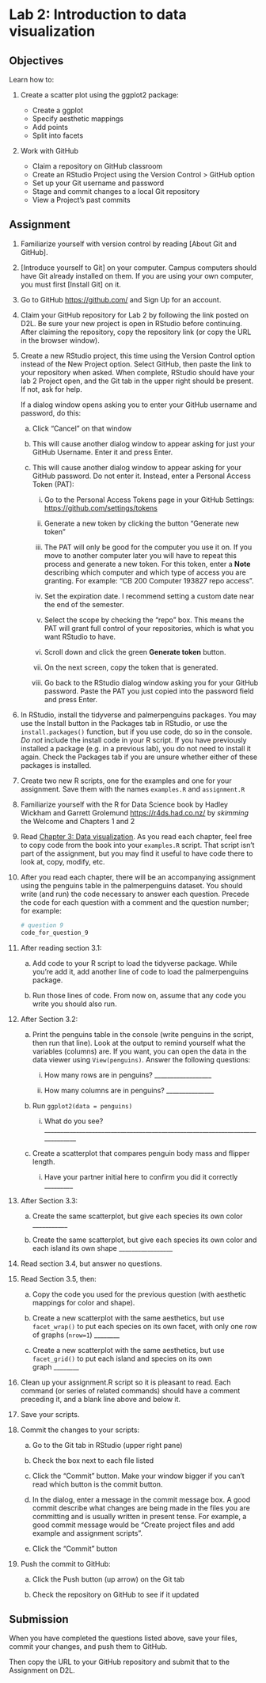 # Lab 2: Introduction to data visualization

## Objectives

Learn how to:

1.  Create a scatter plot using the ggplot2 package:

    -   Create a ggplot
    -   Specify aesthetic mappings
    -   Add points
    -   Split into facets

2.  Work with GitHub

    -   Claim a repository on GitHub classroom
    -   Create an RStudio Project using the Version Control > GitHub option
    -   Set up your Git username and password
    -   Stage and commit changes to a local Git repository
    -   View a Project's past commits

## Assignment

1.  Familiarize yourself with version control by reading [About Git and GitHub].

2.  [Introduce yourself to Git] on your computer. Campus computers should have Git already installed on them. If you are using your own computer, you must first [Install Git] on it.

3.  Go to GitHub <https://github.com/> and Sign Up for an account.

4.  Claim your GitHub repository for Lab 2 by following the link posted on D2L. Be sure your new project is open in RStudio before continuing. After claiming the repository, copy the repository link (or copy the URL in the browser window).

5.  Create a new RStudio project, this time using the Version Control option instead of the New Project option. Select GitHub, then paste the link to your repository when asked. When complete, RStudio should have your lab 2 Project open, and the Git tab in the upper right should be present. If not, ask for help.

    If a dialog window opens asking you to enter your GitHub username and password, do this:

    a.  Click "Cancel" on that window

    b.  This will cause another dialog window to appear asking for just your GitHub Username. Enter it and press Enter.

    c.  This will cause another dialog window to appear asking for your GitHub password. Do not enter it. Instead, enter a Personal Access Token (PAT):

        i.  Go to the Personal Access Tokens page in your GitHub Settings: <https://github.com/settings/tokens>

        ii. Generate a new token by clicking the button "Generate new token"

        iii. The PAT will only be good for the computer you use it on. If you move to another computer later you will have to repeat this process and generate a new token. For this token, enter a **Note** describing which computer and which type of access you are granting. For example: "CB 200 Computer 193827 repo access".

        iv. Set the expiration date. I recommend setting a custom date near the end of the semester.

        v.  Select the scope by checking the "repo" box. This means the PAT will grant full control of your repositories, which is what you want RStudio to have.

        vi. Scroll down and click the green **Generate token** button.

        vii. On the next screen, copy the token that is generated.

        viii. Go back to the RStudio dialog window asking you for your GitHub password. Paste the PAT you just copied into the password field and press Enter.

6.  In RStudio, install the tidyverse and palmerpenguins packages. You may use the Install button in the Packages tab in RStudio, or use the `install.packages()` function, but if you use code, do so in the console. *Do not* include the install code in your R script. If you have previously installed a package (e.g. in a previous lab), you do not need to install it again. Check the Packages tab if you are unsure whether either of these packages is installed.

7.  Create two new R scripts, one for the examples and one for your assignment. Save them with the names `examples.R` and `assignment.R`

8.  Familiarize yourself with the R for Data Science book by Hadley Wickham and Garrett Grolemund <https://r4ds.had.co.nz/> by *skimming* the Welcome and Chapters 1 and 2

9.  Read [Chapter 3: Data visualization](https://r4ds.had.co.nz/data-visualisation.html). As you read each chapter, feel free to copy code from the book into your `examples.R` script. That script isn't part of the assignment, but you may find it useful to have code there to look at, copy, modify, etc.

10. After you read each chapter, there will be an accompanying assignment using the penguins table in the palmerpenguins dataset. You should write (and run) the code necessary to answer each question. Precede the code for each question with a comment and the question number; for example:

    ```r
    # question 9
    code_for_question_9
    ```

11. After reading section 3.1:

    a.  Add code to your R script to load the tidyverse package. While you're add it, add another line of code to load the palmerpenguins package.

    b.  Run those lines of code. From now on, assume that any code you write you should also run.

12. After Section 3.2:

    a.  Print the penguins table in the console (write penguins in the script, then run that line). Look at the output to remind yourself what the variables (columns) are. If you want, you can open the data in the data viewer using `View(penguins)`. Answer the following questions:

        i.  How many rows are in penguins? \_\_\_\_\_\_\_\_\_\_\_\_\_\_\_\_\_\_

        ii. How many columns are in penguins? \_\_\_\_\_\_\_\_\_\_\_\_\_\_\_

    b.  Run `ggplot2(data = penguins)`

        i.  What do you see? \_\_\_\_\_\_\_\_\_\_\_\_\_\_\_\_\_\_\_\_\_\_\_\_\_\_\_\_\_\_\_\_\_\_\_\_\_\_\_\_\_\_\_\_\_\_\_\_\_\_\_\_\_\_\_\_\_\_\_\_\_\_\_\_\_\_\_\_\_\_\_\_\_\_\_\_\_

    c.  Create a scatterplot that compares penguin body mass and flipper length.

        i.  Have your partner initial here to confirm you did it correctly \_\_\_\_\_\_\_\_\_

13. After Section 3.3:

    a.  Create the same scatterplot, but give each species its own color  \_\_\_\_\_\_\_\_\_\_\_

    b.  Create the same scatterplot, but give each species its own color and each island its own shape \_\_\_\_\_\_\_\_\_\_\_\_\_\_\_\_\_

14. Read section 3.4, but answer no questions.

15. Read Section 3.5, then:

    a.  Copy the code you used for the previous question (with aesthetic mappings for color and shape).

    b.  Create a new scatterplot with the same aesthetics, but use `facet_wrap()` to put each species on its own facet, with only one row of graphs (`nrow=1`) \_\_\_\_\_\_\_\_

    c.  Create a new scatterplot with the same aesthetics, but use `facet_grid()` to put each island and species on its own graph \_\_\_\_\_\_\_\_

16. Clean up your assignment.R script so it is pleasant to read. Each command (or series of related commands) should have a comment preceding it, and a blank line above and below it.

17. Save your scripts.

18. Commit the changes to your scripts:

    a.  Go to the Git tab in RStudio (upper right pane)

    b.  Check the box next to each file listed

    c.  Click the "Commit" button. Make your window bigger if you can't read which button is the commit button.

    d.  In the dialog, enter a message in the commit message box. A good commit describe what changes are being made in the files you are committing and is usually written in present tense. For example, a good commit message would be "Create project files and add example and assignment scripts".

    e.  Click the "Commit" button

19. Push the commit to GitHub:

    a.  Click the Push button (up arrow) on the Git tab

    b.  Check the repository on GitHub to see if it updated

## Submission

When you have completed the questions listed above, save your files, commit your changes, and push them to GitHub.

Then copy the URL to your GitHub repository and submit that to the Assignment on D2L.
